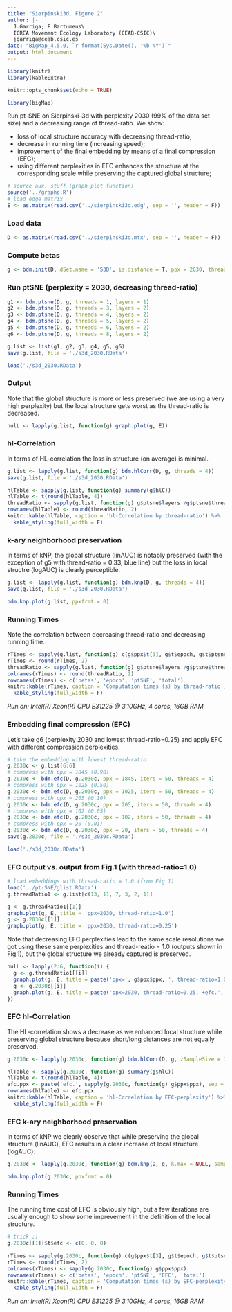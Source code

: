 ```yaml
---
title: "Sierpinski3d. Figure 2"
author: |-
  J.Garriga; F.Bartumeus\
  ICREA Movement Ecology Laboratory (CEAB-CSIC)\
  jgarriga@ceab.csic.es
date: "BigMap_4.5.0, `r format(Sys.Date(), '%b %Y')`"
output: html_document
---
```


```r
library(knitr)
library(kableExtra)
```

```r
knitr::opts_chunk$set(echo = TRUE)
```

```r
library(bigMap)
```

Run pt-SNE on Sierpinski-3d with perplexity 2030 (99% of the data set size) and a decreasing range of thread-ratio. We show:

  + loss of local structure accuracy with decreasing thread-ratio;
  + decrease in running time (increasing speed);
  + improvement of the final embedding by means of a final compression (EFC);
  + using different perplexities in EFC enhances the structure at the corresponding scale while preserving the captured global structure;


```r
# source aux. stuff (graph plot function)
source('../graphs.R')
# load edge matrix
E <- as.matrix(read.csv('../sierpinski3d.edg', sep = '', header = F))
```

### Load data

```r
D <- as.matrix(read.csv('../sierpinski3d.mtx', sep = '', header = F))
```

### Compute betas

```r
g <- bdm.init(D, dSet.name = 'S3D', is.distance = T, ppx = 2030, threads = 4)
```

### Run ptSNE (perplexity = 2030, decreasing thread-ratio)

```r
g1 <- bdm.ptsne(D, g, threads = 1, layers = 1)
g2 <- bdm.ptsne(D, g, threads = 3, layers = 2)
g3 <- bdm.ptsne(D, g, threads = 4, layers = 2)
g4 <- bdm.ptsne(D, g, threads = 5, layers = 2)
g5 <- bdm.ptsne(D, g, threads = 6, layers = 2)
g6 <- bdm.ptsne(D, g, threads = 8, layers = 2)
```

```r
g.list <- list(g1, g2, g3, g4, g5, g6)
save(g.list, file = './s3d_2030.RData')
```

```r
load('./s3d_2030.RData')
```

### Output

Note that the global structure is more or less preserved (we are using a very high perplexity) but the local structure gets worst as the thread-ratio is decreased.

```r
nulL <- lapply(g.list, function(g) graph.plot(g, E))
```

### hl-Correlation

In terms of HL-correlation the loss in structure (on average) is minimal.

```r
g.list <- lapply(g.list, function(g) bdm.hlCorr(D, g, threads = 4))
save(g.list, file = './s3d_2030.RData')
```

```r
hlTable <- sapply(g.list, function(g) summary(g$hlC))
hlTable <- t(round(hlTable, 4))
threadRatio <- sapply(g.list, function(g) g$ptsne$layers /g$ptsne$threads)
rownames(hlTable) <- round(threadRatio, 2)
knitr::kable(hlTable, caption = 'hl-Correlation by thread-ratio') %>%
  kable_styling(full_width = F)
```

### k-ary neighborhood preservation

In terms of kNP, the global structure (linAUC) is notably preserved (with the exception of g5 with thread-ratio = 0.33, blue line) but the loss in local structre (logAUC) is clearly perceptible.

```r
g.list <- lapply(g.list, function(g) bdm.knp(D, g, threads = 4))
save(g.list, file = './s3d_2030.RData')
```

```r
bdm.knp.plot(g.list, ppxfrmt = 0)
```

### Running Times

Note the correlation between decreasing thread-ratio and decreasing running time.

```r
rTimes <- sapply(g.list, function(g) c(g$ppx$t[3], g$t$epoch, g$t$ptsne[3], sum(c(g$ppx$t[3], g$t$ptsne[3]))))
rTimes <- round(rTimes, 2)
threadRatio <- sapply(g.list, function(g) g$ptsne$layers /g$ptsne$threads)
colnames(rTimes) <- round(threadRatio, 2)
rownames(rTimes) <- c('betas', 'epoch', 'ptSNE', 'total')
knitr::kable(rTimes, caption = 'Computation times (s) by thread-ratio') %>%
  kable_styling(full_width = F)
```

*Run on: Intel(R) Xeon(R) CPU E31225 @ 3.10GHz, 4 cores, 16GB RAM.*

### Embedding final compression (EFC)

Let's take g6 (perplexity 2030 and lowest thread-ratio=0.25) and apply EFC with different compression perplexities.

```r
# take the embedding with lowest thread-ratio
g.2030c <- g.list[6:6]
# compress with ppx = 1845 (0.90)
g.2030c <- bdm.efc(D, g.2030c, ppx = 1845, iters = 50, threads = 4)
# compress with ppx = 1025 (0.50)
g.2030c <- bdm.efc(D, g.2030c, ppx = 1025, iters = 50, threads = 4)
# compress with ppx = 205 (0.10)
g.2030c <- bdm.efc(D, g.2030c, ppx = 205, iters = 50, threads = 4)
# compress with ppx = 102 (0.05)
g.2030c <- bdm.efc(D, g.2030c, ppx = 102, iters = 50, threads = 4)
# compress with ppx = 20 (0.01)
g.2030c <- bdm.efc(D, g.2030c, ppx = 20, iters = 50, threads = 4)
save(g.2030c, file = './s3d_2030c.RData')
```

```r
load('./s3d_2030c.RData')
```

### EFC output vs. output from Fig.1 (with thread-ratio=1.0)

```r
# load embeddings with thread-ratio = 1.0 (from Fig.1)
load('../pt-SNE/glist.RData')
g.threadRatio1 <- g.list[c(13, 11, 7, 3, 2, 1)]
```

```r
g <- g.threadRatio1[[1]]
graph.plot(g, E, title = 'ppx=2030, thread-ratio=1.0')
g <- g.2030c[[1]]
graph.plot(g, E, title = 'ppx=2030, thread-ratio=0.25')
```

Note that decreasing EFC perplexities lead to the same scale resolutions we got using these same perplexities and thread-reatio = 1.0 (outputs shown in Fig.1), but the global structure we already captured is preserved.

```r
nulL <- lapply(2:6, function(i) {
  g <- g.threadRatio1[[i]]
  graph.plot(g, E, title = paste('ppx=', g$ppx$ppx, ', thread-ratio=1.0', sep = ''))
  g <- g.2030c[[i]]
  graph.plot(g, E, title = paste('ppx=2030, thread-ratio=0.25, +efc.', g$ppx$ppx, sep = ''))
})
```

### EFC hl-Correlation

The HL-correlation shows a decrease as we enhanced local structure while preserving global structure because short/long distances are not equally preserved.

```r
g.2030c <- lapply(g.2030c, function(g) bdm.hlCorr(D, g, zSampleSize = 1000, threads = 4))
```

```r
hlTable <- sapply(g.2030c, function(g) summary(g$hlC))
hlTable <- t(round(hlTable, 4))
efc.ppx <- paste('efc.', sapply(g.2030c, function(g) g$ppx$ppx), sep = '')
rownames(hlTable) <- efc.ppx
knitr::kable(hlTable, caption = 'hl-Correlation by EFC-perplexity') %>%
  kable_styling(full_width = F)
```

### EFC k-ary neighborhood preservation

In terms of kNP we clearly observe that while preserving the global structure (linAUC), EFC results in a clear increase of local structure (logAUC).

```r
g.2030c <- lapply(g.2030c, function(g) bdm.knp(D, g, k.max = NULL, sampling = 0.9, threads = 4))
```

```r
bdm.knp.plot(g.2030c, ppxfrmt = 0)
```

### Running Times

The running time cost of EFC is obviously high, but a few iterations are usually enough to show some imprevement in the definition of the local structure.

```r
# trick ;)
g.2030c[[1]]$t$efc <- c(0, 0, 0)
```

```r
rTimes <- sapply(g.2030c, function(g) c(g$ppx$t[3], g$t$epoch, g$t$ptsne[3], g$t$efc[3], sum(c(g$ppx$t[3], g$t$ptsne[3], g$t$efc[3]))))
rTimes <- round(rTimes, 2)
colnames(rTimes) <- sapply(g.2030c, function(g) g$ppx$ppx)
rownames(rTimes) <- c('betas', 'epoch', 'ptSNE', 'EFC', 'total')
knitr::kable(rTimes, caption = 'Computation times (s) by EFC-perplexity') %>%
  kable_styling(full_width = F)
```

*Run on: Intel(R) Xeon(R) CPU E31225 @ 3.10GHz, 4 cores, 16GB RAM.*
